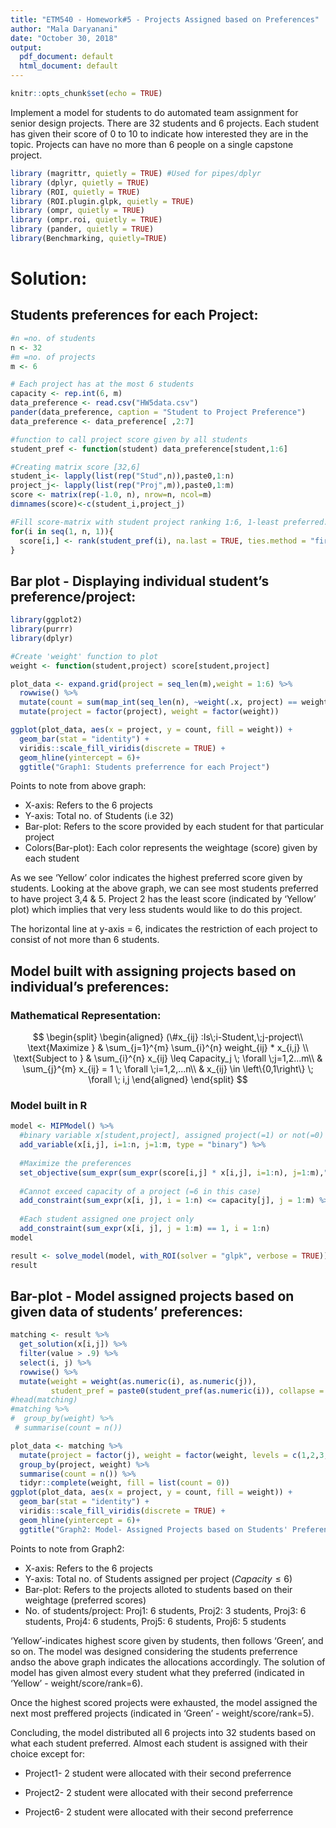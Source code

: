 ```yaml
---
title: "ETM540 - Homework#5 - Projects Assigned based on Preferences"
author: "Mala Daryanani"
date: "October 30, 2018"
output:
  pdf_document: default
  html_document: default
---
```


```r
knitr::opts_chunk$set(echo = TRUE)
```

Implement a model for students to do automated team assignment for senior design projects. There are 32 students and 6 projects. Each student has given their score of 0 to 10 to indicate how interested they are in the topic. Projects can have no more than 6 people on a single capstone project.

```r
library (magrittr, quietly = TRUE) #Used for pipes/dplyr
library (dplyr, quietly = TRUE)
library (ROI, quietly = TRUE)
library (ROI.plugin.glpk, quietly = TRUE)
library (ompr, quietly = TRUE)
library (ompr.roi, quietly = TRUE)
library (pander, quietly = TRUE)
library(Benchmarking, quietly=TRUE)
```

# Solution: 

## Students preferences for each Project:
```r
#n =no. of students
n <- 32 
#m =no. of projects
m <- 6 

# Each project has at the most 6 students
capacity <- rep.int(6, m) 
data_preference <- read.csv("HW5data.csv")
pander(data_preference, caption = "Student to Project Preference")
data_preference <- data_preference[ ,2:7]

#function to call project score given by all students
student_pref <- function(student) data_preference[student,1:6]

#Creating matrix score [32,6]
student_i<- lapply(list(rep("Stud",n)),paste0,1:n)   
project_j<- lapply(list(rep("Proj",m)),paste0,1:m)   
score <- matrix(rep(-1.0, n), nrow=n, ncol=m)
dimnames(score)<-c(student_i,project_j)  

#Fill score-matrix with student project ranking 1:6, 1-least preferred., 6-most preferred
for(i in seq(1, n, 1)){
  score[i,] <- rank(student_pref(i), na.last = TRUE, ties.method = "first")
}
```

## Bar plot - Displaying individual student's preference/project:
```r
library(ggplot2)
library(purrr)
library(dplyr)

#Create 'weight' function to plot
weight <- function(student,project) score[student,project]

plot_data <- expand.grid(project = seq_len(m),weight = 1:6) %>% 
  rowwise() %>% 
  mutate(count = sum(map_int(seq_len(n), ~weight(.x, project) == weight))) %>% 
  mutate(project = factor(project), weight = factor(weight))

ggplot(plot_data, aes(x = project, y = count, fill = weight)) + 
  geom_bar(stat = "identity") + 
  viridis::scale_fill_viridis(discrete = TRUE) + 
  geom_hline(yintercept = 6)+
  ggtitle("Graph1: Students preferrence for each Project")
```

Points to note from above graph:

- X-axis: Refers to the 6 projects
- Y-axis: Total no. of Students (i.e 32)
- Bar-plot: Refers to the score provided by each student for that particular project
- Colors(Bar-plot): Each color represents the weightage (score) given by each student

As we see 'Yellow' color indicates the highest preferred score given by students. Looking at the above graph, we can see most students preferred to have project 3,4 & 5. Project 2 has the least score (indicated by 'Yellow' plot) which implies that very less students would like to do this project.

The horizontal line at y-axis = 6, indicates the restriction of each project to consist of not more than 6 students.

## Model built with assigning projects based on individual's preferences:

### Mathematical Representation:
$$
 \begin{split}
 \begin{aligned}
 (\#x_{ij} :Is\;i-Student,\;j-project\\
    \text{Maximize  }   &  \sum_{j=1}^{m} \sum_{i}^{n} weight_{ij} * x_{i,j} \\
    \text{Subject to }  & \sum_{i}^{n} x_{ij} \leq Capacity_j \; \forall \;j=1,2...m\\
                        & \sum_{j}^{m} x_{ij} = 1 \; \forall \;i=1,2,...n\\
                        & x_{ij} \in \left\{0,1\right\}  \; \forall \; i,j 
   \end{aligned}
  \end{split}
$$

### Model built in R
```r
model <- MIPModel() %>%
  #binary variable x[student,project], assigned project(=1) or not(=0)
  add_variable(x[i,j], i=1:n, j=1:m, type = "binary") %>%
  
  #Maximize the preferences
  set_objective(sum_expr(sum_expr(score[i,j] * x[i,j], i=1:n), j=1:m),"max") %>%
  
  #Cannot exceed capacity of a project (=6 in this case)
  add_constraint(sum_expr(x[i, j], i = 1:n) <= capacity[j], j = 1:m) %>% 
  
  #Each student assigned one project only
  add_constraint(sum_expr(x[i, j], j = 1:m) == 1, i = 1:n)
model

result <- solve_model(model, with_ROI(solver = "glpk", verbose = TRUE))
result
```

## Bar-plot - Model assigned projects based on given data of students' preferences:
```r
matching <- result %>% 
  get_solution(x[i,j]) %>%
  filter(value > .9) %>%  
  select(i, j) %>% 
  rowwise() %>% 
  mutate(weight = weight(as.numeric(i), as.numeric(j)), 
         student_pref = paste0(student_pref(as.numeric(i)), collapse = ",")) %>% ungroup
#head(matching)
#matching %>% 
#  group_by(weight) %>% 
 # summarise(count = n())

plot_data <- matching %>% 
  mutate(project = factor(j), weight = factor(weight, levels = c(1,2,3,4,5,6))) %>% 
  group_by(project, weight) %>% 
  summarise(count = n()) %>% 
  tidyr::complete(weight, fill = list(count = 0))
ggplot(plot_data, aes(x = project, y = count, fill = weight)) + 
  geom_bar(stat = "identity") + 
  viridis::scale_fill_viridis(discrete = TRUE) + 
  geom_hline(yintercept = 6)+
  ggtitle("Graph2: Model- Assigned Projects based on Students' Preference ")
```

Points to note from Graph2:

- X-axis: Refers to the 6 projects
- Y-axis: Total no. of Students assigned per project $(Capacity\leq 6)$
- Bar-plot: Refers to the projects alloted to students based on their weightage (preferred scores)
- No. of students/project: Proj1: 6 students, Proj2: 3 students, Proj3: 6 students, Proj4: 6 students, Proj5: 6 students, Proj6: 5 students

'Yellow'-indicates highest score given by students, then follows 'Green', and so on. The model was designed considering the students preferrence andso the above graph indicates the allocations accordingly. The solution of model has given almost every student what they preferred (indicated in 'Yellow' - weight/score/rank=6).

Once the highest scored projects were exhausted, the model assigned the next most preffered projects (indicated in 'Green' - weight/score/rank=5).

Concluding, the model distributed all 6 projects into 32 students based on what each student preferred. Almost each student is assigned with their choice except for:
  
  * Project1- 2 student were allocated with their second preferrence
  
  * Project2- 2 student were allocated with their second preferrence
  
  * Project6- 2 student were allocated with their second preferrence
  



